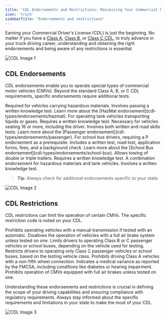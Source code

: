 ```yaml
---
title: 'CDL Endorsements and Restrictions: Maximizing Your Commercial Driving Capabilities'
icon: 'truck'
sidebarTitle: "Endorsements and restrictions"
---
```


Earning your Commercial Driver's License (CDL) is just the beginning. No matter if you have a [Class A](cdl-types/class-a-cdl), [Class B](cdl-types/class-c-cdl), or [Class C CDL](cdl-types/class-c-cdl), to truly advance in your truck driving career, understanding and obtaining the right endorsements and being aware of any restrictions is essential.

![CDL Image 1](https://driving-tests.org/wp-content/uploads/2019/01/cdl-1.jpg)

## CDL Endorsements

CDL endorsements enable you to operate special types of commercial motor vehicles (CMVs). Beyond the standard Class A, B, or C CDL requirements, specific endorsements require additional tests.

<Tabs>
  <Tab title="H Endorsement">
    Required for vehicles carrying hazardous materials. Involves passing a written knowledge test. Learn more about the [HazMat endorsement](cdl-types/endorsements/hazmat).
  </Tab>
  <Tab title="N Endorsement">
    For operating tank vehicles transporting liquids or gases. Requires a written knowledge test.
  </Tab>
  <Tab title="P Endorsement">
    Necessary for vehicles seating 16 or more, including the driver. Involves both written and road skills tests. Learn more about the [Passenger endorsement](cdl-types/endorsements/passenger).
  </Tab>
  <Tab title="S Endorsement">
    For school bus drivers, requiring a P endorsement as a prerequisite. Includes a written test, road test, application forms, fees, and a background check. Learn more about the [School Bus endorsement](cdl-types/endorsements/school-bus).
  </Tab>
  <Tab title="T Endorsement">
    Allows towing of double or triple trailers. Requires a written knowledge test. 
  </Tab>
  <Tab title="X Endorsement">
    A combination endorsement for hazardous materials and tank vehicles. Involves a written knowledge test.
  </Tab>
</Tabs>

> **Tip**: Always check for additional endorsements specific to your state.

![CDL Image 2](https://driving-tests.org/wp-content/uploads/2019/01/cdl-3.jpg)

## CDL Restrictions

CDL restrictions can limit the operation of certain CMVs. The specific restriction code is noted on your CDL.

<AccordionGroup>
  <Accordion title="E Restriction">
    Prohibits operating vehicles with a manual transmission if tested with an automatic.
  </Accordion>
  <Accordion title="L Restriction">
    Disallows the operation of vehicles with a full air brake system unless tested on one.
  </Accordion>
  <Accordion title="M Restriction">
    Limits drivers to operating Class B or C passenger vehicles or school buses, depending on the vehicle used for testing.
  </Accordion>
  <Accordion title="N Restriction">
    Restricts drivers to operating only Class C passenger vehicles or school buses, based on the testing vehicle class.
  </Accordion>
  <Accordion title="O Restriction">
    Prohibits driving Class A vehicles with a non-fifth wheel connection.
  </Accordion>
  <Accordion title="V Restriction">
    Indicates a medical variance as reported by the FMCSA, including conditions like diabetes or hearing impairment.
  </Accordion>
  <Accordion title="Z Restriction">
    Prohibits operation of CMVs equipped with full air brakes unless tested on one.
  </Accordion>
</AccordionGroup>

Understanding these endorsements and restrictions is crucial in defining the scope of your driving capabilities and ensuring compliance with regulatory requirements. Always stay informed about the specific requirements and limitations in your state to make the most of your CDL.

![CDL Image 3](https://driving-tests.org/wp-content/uploads/2019/01/cdl-2.jpg)